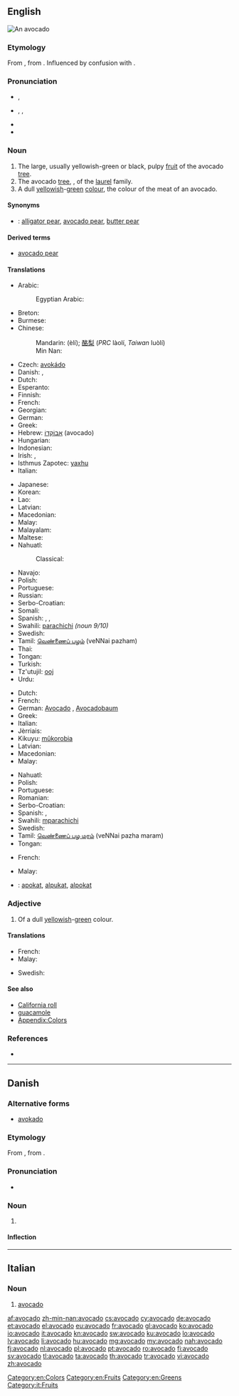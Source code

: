 {{also|Avocado}}
==English==

{{wikipedia}}
[[Image:Avocado.jpeg|thumb|An avocado]]
{{wikibooks|cookbook=avocado}}

===Etymology===
From  {{etyl|es}} {{term|aguacate|lang=es}}, from {{etyl|nah}} {{term|āhuacatl|lang=nah}}.  Influenced by confusion with {{etyl|es}} {{term|abogado||lawyer|lang=es}}.

===Pronunciation===
* {{a|UK}} {{IPA|/ævəˈkɑːdəʊ/}}, {{X-SAMPA|/{v@"kA:d@U/}}
* {{a|US}} {{enPR|ăvəkäʹdō}}, {{IPA|/ɑvəˈkɑdoʊ/|/ævəˈkɑdoʊ/}}, {{X-SAMPA|/Av@"kAdoU/|/{v@"kAdoU/}}
* {{audio|En-us-avocado.ogg|Audio (US)}}
* {{rhymes|ɑːdəʊ}}

===Noun===
{{en-noun|s|pl2=avocadoes|pl3=''rarely, the hypercorrect '''[[avocadi]]'''''}}

# The large, usually yellowish-green or black, pulpy [[fruit]] of the avocado [[tree]].
# The avocado [[tree]], {{taxlink|Persea americana|species}}, of the [[laurel]] family.
# A dull [[yellowish]]-[[green]] [[colour]], the colour of the meat of an avocado.
#: {{color panel|avocado|6D6937}}

====Synonyms====
* {{qualifier|fruit}}: [[alligator pear]], [[avocado pear]], [[butter pear]]

====Derived terms====
* [[avocado pear]]

====Translations====
{{trans-top|fruit}}
* Arabic: {{t-|ar|أفوكادو|m|tr='afukaadu}}
*: Egyptian Arabic: {{tø|arz|افوكاتو|m-p|tr=avokato}}
* Breton: {{t+|br|avoukez|p}}
* Burmese: {{t+|my|ထောပတ်သီး|tr=htaw:batthi:|sc=Mymr}}
* Chinese:
*: Mandarin: {{zh-ts|鱷梨|鳄梨}} (èlí); [[酪梨]] (''PRC'' làolí, ''Taiwan'' luòlí)
*: Min Nan: {{t-|nan|阿姆咖摟|tr=a-bu-kha-lo|sc=Hans}}
* Czech: [[avokádo]] {{n}}
* Danish: {{t-|da|avocado|c}}, {{t-|da|avokado|c}}
* Dutch: {{t+|nl|avocado|m}}
* Esperanto: {{t-|eo|avokado}}
* Finnish: {{t+|fi|avokado}}
* French: {{t+|fr|avocat|m}}
* Georgian: {{t-|ka|ავოკადო|tr=avokado|sc=Geor}}
* German: {{t+|de|Avocado|f}}
* Greek: {{t+|el|αβοκάντο|n|tr=avokánto}}
* Hebrew: [[אבוקדו|אָבוֹקָדוֹ]] (avocado) {{m}}
* Hungarian: {{t+|hu|avokádó}}
* Indonesian: {{t-|id|alpukat}}
* Irish: {{t-|ga|abhacád|m}}, {{t-|ga|piorra abhcóide|f}}
* Isthmus Zapotec: [[yaxhu]]
* Italian: {{t+|it|avocado|m}}
{{trans-mid}}
* Japanese: {{t-|ja|アボカド|tr=abokado}}
* Korean: {{t-|ko|아보카도|tr=abokado|sc=Hang}}
* Lao: {{t-|lo|ໝາກອາໂວກາໂດ|tr=mak a ov ka od|sc=Laoo}}
* Latvian: {{t+|lv|avokado|m}}
* Macedonian: {{t-|mk|авокадо|n|tr=avokádo}}
* Malay: {{t-|ms|avokado}}
* Malayalam: {{t-|ml|ആത്തച്ചക്ക|sc=Mlym}}
* Maltese: {{t-|mt|avokado|m}}
* Nahuatl:
*: Classical: {{tø|nci|āhuacatl}}
* Navajo: {{tø|nv|chʼil akʼahí}}
* Polish: {{t+|pl|awokado|n}}
* Portuguese: {{t+|pt|abacate|m}}
* Russian: {{t+|ru|авокадо|n|tr=avokádo}} {{qualifier|indeclinable}}
* Serbo-Croatian: {{t-|sh|avokado}}
* Somali: {{t-|so|canbaruudda}}
* Spanish: {{t+|es|aguacate|m}}, {{t+|es|palta|f}} {{qualifier|Argentina|Bolivia|Chile|Ecuador|Paraguay|Uruguay}}, {{t+|es|cura|f}} {{qualifier|Colombia|dated}}
* Swahili: [[parachichi]] ''(noun 9/10)''
* Swedish: {{t+|sv|avokado}}
* Tamil: [[வெண்ணைப் பழம்]] (veNNai pazham)
* Thai: {{t-|th|อาโวคาโด|tr=aawohkhaadoh }}
* Tongan: {{t-|to|'âvoka}}
* Turkish: {{t+|tr|avokado}}
* Tz'utujil: [[ooj]]
* Urdu: {{t-|ur|مگر ناشپاتی|m|tr=magar nashpati }}
{{trans-bottom}}

{{trans-top|tree}}
* Dutch: {{t+|nl|avocadoboom|m}}
* French: {{t+|fr|avocatier|m}}
* German: [[Avocado]] {{f}}, [[Avocadobaum]] {{m}}
* Greek: {{t+|el|αβοκάντο|n|tr=avokánto}}
* Italian: {{t+|it|avocado|m}}
* Jèrriais: {{tø|roa-jer|avocatchi|m}}
* Kikuyu: [[mûkorobia]]
* Latvian: {{t+|lv|avokado|m}}
* Macedonian: {{t-|mk|авокадо|n|tr=avokádo}}
* Malay: {{t-|ms|pokok avokado}}
{{trans-mid}}
* Nahuatl: {{t+|nah|ahuacatl}}
* Polish: {{t+|pl|awokado|n}}
* Portuguese: {{t+|pt|abacateiro|m}}
* Romanian: {{t+|ro|avocado|n}}
* Serbo-Croatian: {{t-|sh|avokado}}
* Spanish: {{t+|es|aguacate|m}}, {{t+|es|palto|m}}
* Swahili: [[mparachichi]]
* Swedish: {{t-|sv|avokadoträd|n}}
* Tamil: [[வெண்ணைப் பழ மரம்]] (veNNai pazha maram)
* Tongan: {{t-|to|'âvoka}}
{{trans-bottom}}

{{trans-top|colour}}
* French: {{t+|fr|avocat|m}}
{{trans-mid}}
* Malay: {{t-|ms|avokado}}
{{trans-bottom}}

{{checktrans-top}}
<!--Remove this section once all of the translations below have been moved into the tables above.-->
* {{ttbc|id}}: [[apokat]], [[alpukat]], [[alpokat]]
{{trans-bottom}}

===Adjective===
{{en-adj|-}}

# Of a dull [[yellowish]]-[[green]] colour.

====Translations====
{{trans-top|Avocado-coloured}}
* French: {{t+|fr|avocat|m}}
* Malay: {{t-|ms|avokado}}
{{trans-mid}}
* Swedish: {{t-|sv|avokadofärgad}}
{{trans-bottom}}

====See also====
* [[California roll]]
* [[guacamole]]
* [[Appendix:Colors]]

===References===
* {{R:BBS}}

[[Category:en:Colors]]
[[Category:en:Fruits]]
[[Category:en:Greens]]

----

==Danish==
{{wikipedia|lang=da}}

===Alternative forms===
* [[avokado]]

===Etymology===
From {{etyl|es|da}} {{term|aguacate|lang=es}}, from {{etyl|nah|da}} {{term|ahuacatl|āhuacatl|testicle, avocado|lang=nah}}.

===Pronunciation===
* {{IPA|/avokaːdo/|[avoˈkʰæːd̥o]|lang=da}}

===Noun===
{{da-noun|en|er}}

# {{l/en|avocado}}

====Inflection====
{{da-noun-infl|en|er}}

----

==Italian==

===Noun===
{{head|it|noun|g=m|invariable}}

# [[#English|avocado]]

[[Category:it:Fruits]]

[[af:avocado]]
[[zh-min-nan:avocado]]
[[cs:avocado]]
[[cy:avocado]]
[[de:avocado]]
[[et:avocado]]
[[el:avocado]]
[[eu:avocado]]
[[fr:avocado]]
[[gl:avocado]]
[[ko:avocado]]
[[io:avocado]]
[[it:avocado]]
[[kn:avocado]]
[[sw:avocado]]
[[ku:avocado]]
[[lo:avocado]]
[[lv:avocado]]
[[li:avocado]]
[[hu:avocado]]
[[mg:avocado]]
[[my:avocado]]
[[nah:avocado]]
[[fj:avocado]]
[[nl:avocado]]
[[pl:avocado]]
[[pt:avocado]]
[[ro:avocado]]
[[fi:avocado]]
[[sv:avocado]]
[[tl:avocado]]
[[ta:avocado]]
[[th:avocado]]
[[tr:avocado]]
[[vi:avocado]]
[[zh:avocado]]